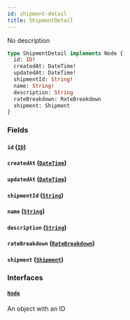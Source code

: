 ```yaml
---
id: shipment-detail
title: ShipmentDetail
---
```


No description

```graphql
type ShipmentDetail implements Node {
  id: ID!
  createdAt: DateTime!
  updatedAt: DateTime!
  shipmentId: String!
  name: String!
  description: String
  rateBreakdown: RateBreakdown
  shipment: Shipment
}
```

### Fields

#### `id` ([`ID`](../../order-view-service/scalars/id))

#### `createdAt` ([`DateTime`](../../order-view-service/scalars/date-time))

#### `updatedAt` ([`DateTime`](../../order-view-service/scalars/date-time))

#### `shipmentId` ([`String`](../../order-view-service/scalars/string))

#### `name` ([`String`](../../order-view-service/scalars/string))

#### `description` ([`String`](../../order-view-service/scalars/string))

#### `rateBreakdown` ([`RateBreakdown`](../../order-view-service/objects/rate-breakdown))

#### `shipment` ([`Shipment`](../../order-view-service/objects/shipment))

### Interfaces

#### [`Node`](../../order-view-service/interfaces/node)

An object with an ID
